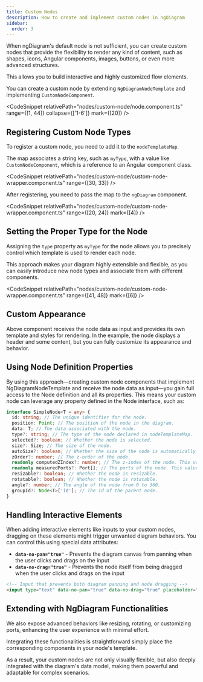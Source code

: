 ```yaml
---
title: Custom Nodes
description: How to create and implement custom nodes in ngDiagram
sidebar:
  order: 3
---
```



When ngDiagram's default node is not sufficient, you can create custom nodes that provide the flexibility to render any kind of content, such as shapes, icons, Angular components, images, buttons, or even more advanced structures.

This allows you to build interactive and highly customized flow elements.

You can create a custom node by extending `NgDiagramNodeTemplate` and implementing `CustomNodeComponent`.

<CodeSnippet relativePath="nodes/custom-node/node.component.ts" range={[1, 44]} collapse={['1-6']} mark={[20]} />

<CustomNode />

<LinkCard
  icon="list-format"
  title="Custom Node Example"
  href="/docs/examples/custom-node"
  description="For more comprehensive example please check here."
/>

## Registering Custom Node Types

To register a custom node, you need to add it to the `nodeTemplateMap`.

The map associates a string key, such as `myType`, with a value like `CustomNodeComponent`, which is a reference to an Angular component class.

<CodeSnippet relativePath="nodes/custom-node/custom-node-wrapper.component.ts" range={[30, 33]} />

After registering, you need to pass the map to the `ngDiagram` component.

<CodeSnippet relativePath="nodes/custom-node/custom-node-wrapper.component.ts" range={[20, 24]} mark={[4]} />

## Setting the Proper Type for the Node

Assigning the `type` property as `myType` for the node allows you to precisely control which template is used to render each node.

This approach makes your diagram highly extensible and flexible, as you can easily introduce new node types and associate them with different components.

<CodeSnippet relativePath="nodes/custom-node/custom-node-wrapper.component.ts" range={[41, 48]} mark={[6]} />

## Custom Appearance

Above component receives the node data as input and provides its own template and styles for rendering.
In the example, the node displays a header and some content, but you can fully customize its appearance and behavior.

## Using Node Definition Properties

By using this approach—creating custom node components that implement NgDiagramNodeTemplate and receive the node data as input—you gain full access to the Node definition and all its properties.
This means your custom node can leverage any property defined in the Node interface, such as:

```typescript
interface SimpleNode<T = any> {
  id: string; // The unique identifier for the node.
  position: Point; // The position of the node in the diagram.
  data: T; // The data associated with the node.
  type?: string; // The type of the node declared in nodeTemplateMap.
  selected?: boolean; // Whether the node is selected.
  size?: Size; // The size of the node.
  autoSize?: boolean; // Whether the size of the node is automatically resized based on the content.
  zOrder?: number; // The z-order of the node.
  readonly computedZIndex?: number; // The z-index of the node. This value is set automatically.
  readonly measuredPorts?: Port[]; // The ports of the node. This value is set automatically.
  resizable?: boolean; // Whether the node is resizable.
  rotatable?: boolean; // Whether the node is rotatable.
  angle?: number; // The angle of the node from 0 to 360.
  groupId?: Node<T>['id']; // The id of the parent node.
}
```

<LinkCard
  icon="list-format"
  title="Node API"
  href="/docs/api/types/node"
  description="See detailed node properties reference"
/>

## Handling Interactive Elements

When adding interactive elements like inputs to your custom nodes, dragging on these elements might trigger unwanted diagram behaviors. You can control this using special data attributes:

- **`data-no-pan="true"`** - Prevents the diagram canvas from panning when the user clicks and drags on the input
- **`data-no-drag="true"`** - Prevents the node itself from being dragged when the user clicks and drags on the input

```html
<!-- Input that prevents both diagram panning and node dragging -->
<input type="text" data-no-pan="true" data-no-drag="true" placeholder="Type here" />
```

## Extending with NgDiagram Functionalities

We also expose advanced behaviors like resizing, rotating, or customizing ports, enhancing the user experience with minimal effort.

Integrating these functionalities is straightforward simply place the corresponding components in your node's template.

As a result, your custom nodes are not only visually flexible, but also deeply integrated with the diagram's data model, making them powerful and adaptable for complex scenarios.

<LinkCard
  icon="list-format"
  title="Resizing"
  href="/docs/internals/nodes/resizing"
  description="Resizing functionality for your Custom Node"
/>

<LinkCard
  icon="list-format"
  title="Rotating"
  href="/docs/internals/nodes/rotation"
  description="Rotation functionality for your Custom Node"
/>

<LinkCard
  icon="list-format"
  title="Custom Ports"
  href="/docs/internals/nodes/ports"
  description="Custom ports in your Custom Node"
/>
